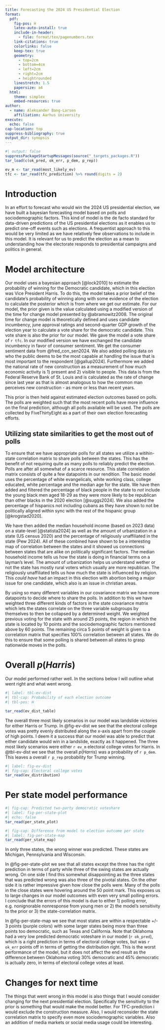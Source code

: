 ```yaml
---
title: Forecasting the 2024 US Presidential Election
format:
  pdf:
    fig-pos: H
    latex-auto-install: true
    include-in-header:
      - file: format/tex/pagenumbers.tex
    link-citations: true
    colorlinks: false
    keep-tex: true
    geometry:
      - top=2cm
      - bottom=4cm
      - left=2cm
      - right=2cm
      - heightrounded
    linestretch: 1.5
    papersize: a4
  html:
    theme: simplex
    embed-resources: true
author:
  - name: Aleksander Bang-Larsen
    affiliation: Aarhus University
execute:
  echo: false
cap-location: top
suppress-bibliography: true
output_dir: synopsis
---
```


```r
#| output: false
suppressPackageStartupMessages(source("_targets_packages.R"))
tar_load(c(ok_pred, ok_err, p_dem, p_rep))

ev_m <- tar_read(most_likely_ev)
tfc <- tar_read(tfc_prediction) %>% round(digits = 2)
```

# Introduction
In an effort to forecast who would win the 2024 US presidential election, we have built a bayesian forecasting model based on polls and sociodemographic factors. This kind of model is the de facto standard for data-driven predictions of the US presidential elections as it enables us to predict one-off events such as elections. A frequentist approach to this would be very limited as we have relatively few observations to include in this model. It is relevant for us to predict the election as a mean to understanding how the electorate responds to presidential campaigns and politics in general.

# Model architecture

Our model uses a bayesian approach [@lock2010] to estimate the probability of winning for the Democratic candidate, which in this election was Vice President Harris. To do this, the model takes a prior belief of the candidate's probability of winning along with some evidence of the election to calculate the posterior which is from where we get our estimate. For our model, the prior given is the value calculated using a modified version of the time for change model presented by @abramowitz2008. The original time for change model is theoretically defined and uses candidate incumbency, june approval ratings and second-quarter GDP growth of the election year to calculate a vote share for the democratic candidate. This vote share is also the prior for our model. We gave the model a vote share of `r tfc`. In our modified version we have exchanged the candidate incumbency in favor of consumer sentiment. We get the consumer sentiment data from @fred_con_sen2024. We also added polling data on who the public deems to be the most capable at handling the issue that is most important to the respondent [@gallup2024]. Furthermore we added the national rate of new construction as a measurement of how much economic activity is 1) present and 2) visible to people. This data is from the Federal Reserve Bank of St. Louis and is calculated as the rate of change since last year as that is almost analogous to how the common man perceives new construction - as more or less than recent years.

This prior is then held against estimated election outcomes based on polls. The polls are weighted such that the most recent polls have more influence on the final prediction, although all polls available will be used. The polls are collected by FiveThirtyEight as a part of their own election forecasting efforts.

## Utilizing state similarities to get the most out of polls
To ensure that we have appropriate polls for all states we utilize a witihin-state correlation matrix to share polls between the states. This has the benefit of not requiring quite as many polls to reliably predict the election. Polls are after all somewhat of a scarce resource. This state correlation matrix consists of quite a few datapoints in our rendition. The basic model uses the percentage of white evangelicals, white working class, college educated, white percentage and the median age for the state.  We have then added and filtered the percentage of black people in the state to *not* include the young black men aged 18-29 as they were more likely to be republican than other blacks in the 2020 election [@suggs2024]. We also added the percentage of hispanics not including cubans as they have shown to not be politically aligned within sync with the rest of the hispanic group [@krogstad2020].

We have then added the median household income (based on 2023 data) on a state-level [@statista2024] as well as the amount of urbanization in a state (US census 2020) and the percentage of religiously unaffiliated in the state (Pew 2024). All of these combined have shown to be a interesting map of correlation between the states and it showed us connections between states that are alike on politically significant factors. The median household income tells us how the state is doing in financial terms on a layman's level. The amount of urbanization helps us understand wether or not the state has mostly rural voters which usually are more republican. The religiously unaffiliated tells us how much the state is influenced by religion. This *could have* had an impact in this election with abortion being a major issue for one candidate, which also is an issue in christian areas.

By using so many different variables in our covariance matrix we have more datapoints to decide where to share the polls. In addition to this we have weighted three different kinds of factors in the state covariance matrix which lets the states correlate on the three variable subgroups by themselves to then be collapsed by a determined weight. We weighted previous voting for the state with around 25 points, the region in which the state is located by 10 points and the sociodemographic factors mentioned above by 60 points. The remaining circa 5 points of weight is given to a correlation matrix that specifies 100% correlation between all states. We do this to ensure that some polling is shared between all states to grasp nationwide moves in the polls.

# Overall $p(Harris)$

Our model performed rather well. In the sections below I will outline what went right and what went wrong.

```r
#| label: tbl-ev-dist
#| tbl-cap: Probability of each election outcome
#| tbl-pos: H

tar_read(ev_dist_table)
```

The overall three most likely scenarios in our model was landslide victories for either Harris or Trump. In @fig-ev-dist we see that the electoral college votes was pretty evenly distributed along the x-axis apart from the couple of high points. I deem it a success that our model was able to predict that either candidate would win in a landslide, exactly as it happened. The three most likely scenarios were either `r ev_m` electoral college votes for Harris. In @tbl-ev-dist we see that the overall $p(Harris)$ was a probability of `r p_dem`. This leaves a overall `r p_rep` probability for Trump winning.

```r
#| label: fig-ev-dist
#| fig-cap: Electoral college votes
tar_read(ev_distribution)
```

# Per state model performance

```r
#| fig-cap: Predicted two-party democratic voteshare
#| label: fig-per-state-plot
#| echo: false
tar_read(per_state_plot)
```


```r
#| fig-cap: Difference from model to election outcome per state
#| label: fig-per-state-map
tar_read(per_state_map)
```

In only three states, the wrong winner was predicted. These states are Michigan, Pennsylvania and Wisconsin.

In @fig-per-state-plot we see that all states except the three has the right prediction in terms of party while three of the swing states are actually wrong. On one side I find this somewhat disappointing as the three states that was predicted wrong was also three of the pivotal states. On the other side it is rather impressive given how close the polls were. Many of the polls in the close states were hovering around the 50 point mark. This exposes us to large changes in our model outcomes with even very small polling errors. I conclude that the errors of this model is due to either 1) polling error, e.g. nonignorable nonresponse from young men or 2) the model's sensitivity to the prior or 3) the state-correlation matrix.

In @fig-per-state-map we see that most states are within a respectable +/- 3 points (purple colors) with some larger states being more than three points too democratic, such as Texas and California. Note that Oklahoma had a very low predicted democratic voteshare in our model (`r ok_pred`), which is a right prediction in terms of electoral college votes, but was `r ok_err` points off in terms of getting the distribution right. This is the worst performance of the model, but it does not affect the end result as the difference between Oklahoma voting 30% democratic and 45% democratic is actually zero, in terms of electoral college votes at least.

# Changes for next time
The things that went wrong in this model is also things that I would consider changing for the next presidential election. Specifically the sensitivity to the prior is something that would make the model better. For TFC-prediction i would exclude the construction measure. Also, I would reconsider the state correlation matrix to specify even more sociodemographic variables. Also an addition of media markets or social media usage could be interesting.
